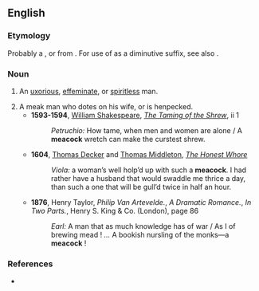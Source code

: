 ==English==

===Etymology===
Probably a {{blend|meek|peacock|nocap=9|lang=en}}, or from {{suffix|meek|cock|gloss2=diminutive suffix|lang=en}}. For use of {{term|cock|lang=en}} as a diminutive suffix, see also {{l|en|niddicock}}.

===Noun===
{{en-noun}}

# {{context|obsolete|lang=en}} An [[uxorious]], [[effeminate]], or [[spiritless]] man.
# A meak man who dotes on his wife,  or is henpecked.
#* '''1593-1594''', [[w:William Shakespeare|William Shakespeare]], ''[[wikisource:The Taming of the Shrew|The Taming of the Shrew]]'', ii 1
#*: ''Petruchio:'' How tame, when men and women are alone<!--,--> / A '''meacock''' wretch can make the curstest shrew.
#* '''1604''', [[w:Thomas Decker|Thomas Decker]] and [[w:Thomas Middleton|Thomas Middleton]], ''[[w:The Honest Whore|The Honest Whore]]''
#*: ''Viola:'' a woman’s well holp’d up with such a '''meacock'''. I had rather have a husband that would swaddle me thrice a day, than such a one that will be gull’d twice in half an hour.
#* '''1876''', Henry Taylor, ''Philip Van Artevelde.'', ''A Dramatic Romance.'', ''In Two Parts.'', Henry S. King & Co. (London), page 86
#*: ''Earl:'' A man that as much knowledge has of war / As I of brewing mead&nbsp;! ''...'' A bookish nursling of the monks—a '''meacock'''&nbsp;!

===References===
* {{R:Webster 1913}}